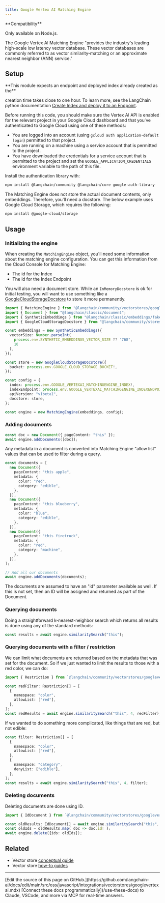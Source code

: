 ```yaml
---
title: Google Vertex AI Matching Engine
---
```


<Tip>
**Compatibility**

Only available on Node.js.
</Tip>

The Google Vertex AI Matching Engine "provides the industry's leading high-scale
low latency vector database. These vector databases are commonly referred
to as vector similarity-matching or an approximate nearest neighbor (ANN) service."

## Setup

<Warning>
**This module expects an endpoint and deployed index already created as the**

creation time takes close to one hour. To learn more, see the LangChain python
documentation [Create Index and deploy it to an Endpoint](https://python.langchain.com/docs/integrations/vectorstores/google_vertex_ai_vector_search/#deploy-index-to-the-endpoint).
</Warning>

Before running this code, you should make sure the Vertex AI API is
enabled for the relevant project in your Google Cloud dashboard and that you've authenticated to
Google Cloud using one of these methods:

- You are logged into an account (using `gcloud auth application-default login`)
  permitted to that project.
- You are running on a machine using a service account that is permitted
  to the project.
- You have downloaded the credentials for a service account that is permitted
  to the project and set the `GOOGLE_APPLICATION_CREDENTIALS` environment
  variable to the path of this file.

Install the authentication library with:

```bash npm
npm install @langchain/community @langchain/core google-auth-library
```
The Matching Engine does not store the actual document contents, only embeddings. Therefore, you'll
need a docstore. The below example uses Google Cloud Storage, which requires the following:

```bash npm
npm install @google-cloud/storage
```
## Usage

### Initializing the engine

When creating the `MatchingEngine` object, you'll need some information about
the matching engine configuration. You can get this information from the Cloud Console
for Matching Engine:

- The id for the Index
- The id for the Index Endpoint

You will also need a document store. While an `InMemoryDocstore` is ok for
initial testing, you will want to use something like a
[GoogleCloudStorageDocstore](https://api.js.langchain.com/classes/_langchain_community.stores_doc_gcs.GoogleCloudStorageDocstore.html) to store it more permanently.

```typescript
import { MatchingEngine } from "@langchain/community/vectorstores/googlevertexai";
import { Document } from "@langchain/classic/document";
import { SyntheticEmbeddings } from "@langchain/classic/embeddings/fake";
import { GoogleCloudStorageDocstore } from "@langchain/community/stores/doc/gcs";

const embeddings = new SyntheticEmbeddings({
  vectorSize: Number.parseInt(
    process.env.SYNTHETIC_EMBEDDINGS_VECTOR_SIZE ?? "768",
    10
  ),
});

const store = new GoogleCloudStorageDocstore({
  bucket: process.env.GOOGLE_CLOUD_STORAGE_BUCKET!,
});

const config = {
  index: process.env.GOOGLE_VERTEXAI_MATCHINGENGINE_INDEX!,
  indexEndpoint: process.env.GOOGLE_VERTEXAI_MATCHINGENGINE_INDEXENDPOINT!,
  apiVersion: "v1beta1",
  docstore: store,
};

const engine = new MatchingEngine(embeddings, config);
```
### Adding documents

```typescript
const doc = new Document({ pageContent: "this" });
await engine.addDocuments([doc]);
```
Any metadata in a document is converted into Matching Engine "allow list" values
that can be used to filter during a query.

```typescript
const documents = [
  new Document({
    pageContent: "this apple",
    metadata: {
      color: "red",
      category: "edible",
    },
  }),
  new Document({
    pageContent: "this blueberry",
    metadata: {
      color: "blue",
      category: "edible",
    },
  }),
  new Document({
    pageContent: "this firetruck",
    metadata: {
      color: "red",
      category: "machine",
    },
  }),
];

// Add all our documents
await engine.addDocuments(documents);
```
The documents are assumed to have an "id" parameter available as well. If this
is not set, then an ID will be assigned and returned as part of the Document.

### Querying documents

Doing a straightforward k-nearest-neighbor search which returns all results
is done using any of the standard methods:

```typescript
const results = await engine.similaritySearch("this");
```
### Querying documents with a filter / restriction

We can limit what documents are returned based on the metadata that was
set for the document. So if we just wanted to limit the results to those
with a red color, we can do:

```typescript
import { Restriction } from `@langchain/community/vectorstores/googlevertexai`;

const redFilter: Restriction[] = [
  {
    namespace: "color",
    allowList: ["red"],
  },
];
const redResults = await engine.similaritySearch("this", 4, redFilter);
```
If we wanted to do something more complicated, like things that are red,
but not edible:

```typescript
const filter: Restriction[] = [
  {
    namespace: "color",
    allowList: ["red"],
  },
  {
    namespace: "category",
    denyList: ["edible"],
  },
];
const results = await engine.similaritySearch("this", 4, filter);
```
### Deleting documents

Deleting documents are done using ID.

```typescript
import { IdDocument } from `@langchain/community/vectorstores/googlevertexai`;

const oldResults: IdDocument[] = await engine.similaritySearch("this", 10);
const oldIds = oldResults.map( doc => doc.id! );
await engine.delete({ids: oldIds});
```

## Related

- Vector store [conceptual guide](/oss/javascript/integrations/vectorstores)
- Vector store [how-to guides](/oss/javascript/integrations/vectorstores)

---

<Callout icon="pen-to-square" iconType="regular">
    [Edit the source of this page on GitHub.](https://github.com/langchain-ai/docs/edit/main/src/oss/javascript/integrations/vectorstores/googlevertexai.mdx)
</Callout>
<Tip icon="terminal" iconType="regular">
    [Connect these docs programmatically](/use-these-docs) to Claude, VSCode, and more via MCP for    real-time answers.
</Tip>

